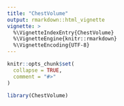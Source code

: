 ```yaml
---
title: "ChestVolume"
output: rmarkdown::html_vignette
vignette: >
  %\VignetteIndexEntry{ChestVolume}
  %\VignetteEngine{knitr::rmarkdown}
  %\VignetteEncoding{UTF-8}
---
```


```r
knitr::opts_chunk$set(
  collapse = TRUE,
  comment = "#>"
)
```

```r
library(ChestVolume)
```
